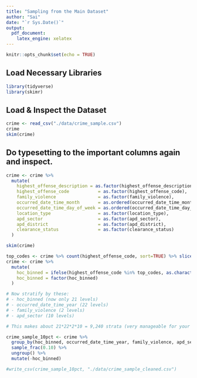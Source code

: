 ---
title: "Sampling from the Main Dataset"
author: "Sai"
date: "`r Sys.Date()`"
output:
  pdf_document:
    latex_engine: xelatex
---

```{r setup, include=FALSE}
knitr::opts_chunk$set(echo = TRUE)
```

## Load Necessary Libraries


```{r,warning=FALSE,message=FALSE}
library(tidyverse)
library(skimr)
```


## Load & Inspect the Dataset

```{r,warning=FALSE,message=FALSE}
crime <- read_csv("./data/crime_sample.csv")
crime
skim(crime)
```
## Do typesetting to the important columns again and inspect.
```{r,warning=FALSE,message=FALSE}
crime <- crime %>%
  mutate(
    highest_offense_description = as.factor(highest_offense_description),
    highest_offense_code           = as.factor(highest_offense_code),
    family_violence                = as.factor(family_violence),
    occurred_date_time_month       = as.ordered(occurred_date_time_month),
    occurred_date_time_day_of_week = as.ordered(occurred_date_time_day_of_week),
    location_type                  = as.factor(location_type),
    apd_sector                     = as.factor(apd_sector),
    apd_district                   = as.factor(apd_district),
    clearance_status               = as.factor(clearance_status)
  )

skim(crime)
```

```{r,warning=FALSE,message=FALSE}
top_codes <- crime %>% count(highest_offense_code, sort=TRUE) %>% slice_head(n=20) %>% pull(highest_offense_code)
crime <- crime %>%
  mutate(
    hoc_binned = ifelse(highest_offense_code %in% top_codes, as.character(highest_offense_code), "Other"),
    hoc_binned = factor(hoc_binned)
  )

# Now stratify by these:
# - hoc_binned (now only 21 levels)
# - occurred_date_time_year (22 levels)
# - family_violence (2 levels)
# - apd_sector (10 levels)

# This makes about 21*22*2*10 = 9,240 strata (very manageable for your data size).

crime_sample_10pct <- crime %>%
  group_by(hoc_binned, occurred_date_time_year, family_violence, apd_sector) %>%
  sample_frac(0.10) %>%
  ungroup() %>%
  mutate(-hoc_binned)
```

```{r,warning=FALSE,message=FALSE}
#write_csv(crime_sample_10pct, "./data/crime_sample_cleaned.csv")
```

```{r,warning=FALSE,message=FALSE}

```


